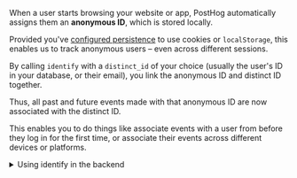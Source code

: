When a user starts browsing your website or app, PostHog automatically assigns them an **anonymous ID**, which is stored locally. 

Provided you've [configured persistence](/docs/libraries/js/persistence) to use cookies or `localStorage`, this enables us to track anonymous users – even across different sessions.

By calling `identify` with a `distinct_id` of your choice (usually the user's ID in your database, or their email), you link the anonymous ID and distinct ID together.

Thus, all past and future events made with that anonymous ID are now associated with the distinct ID. 

This enables you to do things like associate events with a user from before they log in for the first time, or associate their events across different devices or platforms.

<details>
  <summary>Using identify in the backend</summary>

  Although you can call `identify` using our backend SDKs, it is used most in frontends. This is because there is no concept of anonymous sessions in the backend SDKs, so calling `identify` only updates person profiles. 
</details>